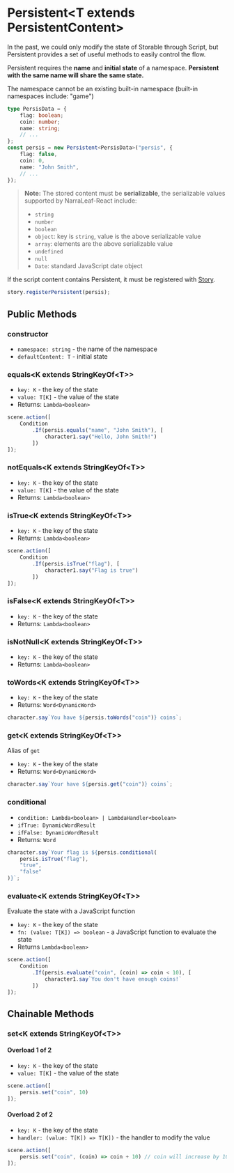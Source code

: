 
# Persistent\<T extends PersistentContent\>

In the past, we could only modify the state of Storable through Script, but Persistent provides a set of useful methods to easily control the flow.

Persistent requires the **name** and **initial state** of a namespace. **Persistent with the same name will share the same state.**

<Callout type="warning" emoji="⚠️">
    The namespace cannot be an existing built-in namespace (built-in namespaces include: "game")
</Callout>

```typescript
type PersisData = {
    flag: boolean;
    coin: number;
    name: string;
    // ...
};
const persis = new Persistent<PersisData>("persis", {
    flag: false,
    coin: 0,
    name: "John Smith",
    // ...
});
```

> **Note:** The stored content must be **serializable**, the serializable values supported by NarraLeaf-React include:
> - `string`
> - `number`
> - `boolean`
> - `object`: key is `string`, value is the above serializable value
> - `array`: elements are the above serializable value
> - `undefined`
> - `null`
> - `Date`: standard JavaScript date object

If the script content contains Persistent, it must be registered with [Story](./story).

```typescript
story.registerPersistent(persis);
```

## Public Methods

### constructor

<Steps>

- `namespace: string` - the name of the namespace
- `defaultContent: T` - initial state

</Steps>

### equals\<K extends StringKeyOf\<T\>\>

<Steps>

- `key: K` - the key of the state
- `value: T[K]` - the value of the state
- Returns: `Lambda<boolean>`

```typescript
scene.action([
    Condition
        .If(persis.equals("name", "John Smith"), [
            character1.say("Hello, John Smith!")
        ])
]);
```

</Steps>

### notEquals\<K extends StringKeyOf\<T\>\>

<Steps>

- `key: K` - the key of the state
- `value: T[K]` - the value of the state
- Returns: `Lambda<boolean>`

</Steps>

### isTrue\<K extends StringKeyOf\<T\>\>

<Steps>

- `key: K` - the key of the state
- Returns: `Lambda<boolean>`

```typescript
scene.action([
    Condition
        .If(persis.isTrue("flag"), [
            character1.say("Flag is true")
        ])
]);
```

</Steps>

### isFalse\<K extends StringKeyOf\<T\>\>

<Steps>

- `key: K` - the key of the state
- Returns: `Lambda<boolean>`

</Steps>

### isNotNull\<K extends StringKeyOf\<T\>\>

<Steps>

- `key: K` - the key of the state
- Returns: `Lambda<boolean>`

</Steps>

### toWords\<K extends StringKeyOf\<T\>\>

<Steps>

- `key: K` - the key of the state
- Returns: `Word<DynamicWord>`

```typescript
character.say`You have ${persis.toWords("coin")} coins`;
```

</Steps>

### get\<K extends StringKeyOf\<T\>\>

<Steps>

Alias of `get`

- `key: K` - the key of the state
- Returns: `Word<DynamicWord>`

```typescript
character.say`Your have ${persis.get("coin")} coins`;
```

</Steps>

### conditional

<Steps>

- `condition: Lambda<boolean> | LambdaHandler<boolean>`
- `ifTrue: DynamicWordResult`
- `ifFalse: DynamicWordResult`
- Returns: `Word`

```typescript
character.say`Your flag is ${persis.conditional(
    persis.isTrue("flag"),
    "true",
    "false"
)}`;
```

</Steps>

### evaluate\<K extends StringKeyOf\<T\>\>

<Steps>

Evaluate the state with a JavaScript function

- `key: K` - the key of the state
- `fn: (value: T[K]) => boolean` - a JavaScript function to evaluate the state
- Returns `Lambda<boolean>`

```typescript
scene.action([
    Condition
        .If(persis.evaluate("coin", (coin) => coin < 10), [
            character1.say`You don't have enough coins!`
        ])
]);
```

</Steps>

## Chainable Methods

### set\<K extends StringKeyOf\<T\>\>

<Steps>

#### Overload 1 of 2

- `key: K` - the key of the state
- `value: T[K]` - the value of the state

```typescript
scene.action([
    persis.set("coin", 10)
]);
```

#### Overload 2 of 2

- `key: K` - the key of the state
- `handler: (value: T[K]) => T[K])` - the handler to modify the value

```typescript
scene.action([
    persis.set("coin", (coin) => coin + 10) // coin will increase by 10
]);
```

</Steps>

